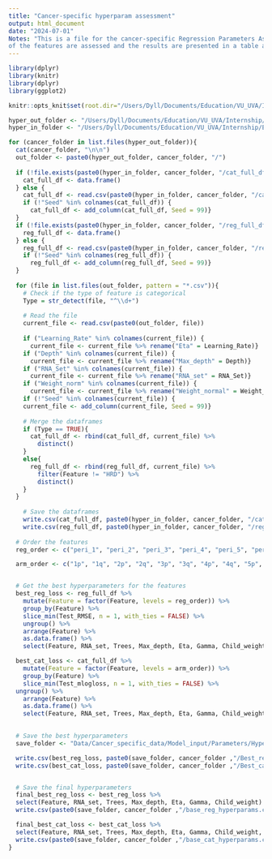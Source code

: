 ```yaml
---
title: "Cancer-specific hyperparam assessment"
output: html_document
date: "2024-07-01"
Notes: "This is a file for the cancer-specific Regression Parameters Assessment, where the parameters (rna sets, depth) 
of the features are assessed and the results are presented in a table and visualized."
---
```


```r
library(dplyr)
library(knitr)
library(dplyr)
library(ggplot2)
```


```r
knitr::opts_knit$set(root.dir="/Users/Dyll/Documents/Education/VU_UVA/Internship/Epigenetics/Janssen_Group-UMCUtrecht/Main_Project")
```


```r
hyper_out_folder <- "/Users/Dyll/Documents/Education/VU_UVA/Internship/Epigenetics/Janssen_Group-UMCUtrecht/Main_Project/Data/Cancer_specific_data/Model_output/Hyperparameters/"
hyper_in_folder <- "/Users/Dyll/Documents/Education/VU_UVA/Internship/Epigenetics/Janssen_Group-UMCUtrecht/Main_Project/Data/Cancer_specific_data/Model_input/Parameters/Hyperparameters/"

for (cancer_folder in list.files(hyper_out_folder)){
  cat(cancer_folder, "\n\n")
  out_folder <- paste0(hyper_out_folder, cancer_folder, "/")
  
  if (!file.exists(paste0(hyper_in_folder, cancer_folder, "/cat_full_df.csv"))) {
    cat_full_df <- data.frame()
  } else {
    cat_full_df <- read.csv(paste0(hyper_in_folder, cancer_folder, "/cat_full_df.csv"))
    if (!"Seed" %in% colnames(cat_full_df)) {
      cat_full_df <- add_column(cat_full_df, Seed = 99)}
  }
  if (!file.exists(paste0(hyper_in_folder, cancer_folder, "/reg_full_df.csv"))) {
    reg_full_df <- data.frame()
  } else {
    reg_full_df <- read.csv(paste0(hyper_in_folder, cancer_folder, "/reg_full_df.csv"))
    if (!"Seed" %in% colnames(reg_full_df)) {
      reg_full_df <- add_column(reg_full_df, Seed = 99)}
  }
  
  for (file in list.files(out_folder, pattern = "*.csv")){
    # Check if the type of feature is categorical
    Type = str_detect(file, "^\\d+")
    
    # Read the file
    current_file <- read.csv(paste0(out_folder, file))
    
    if ("Learning_Rate" %in% colnames(current_file)) {
      current_file <- current_file %>% rename("Eta" = Learning_Rate)}
    if ("Depth" %in% colnames(current_file)) {
      current_file <- current_file %>% rename("Max_depth" = Depth)}
    if ("RNA_Set" %in% colnames(current_file)) {
      current_file <- current_file %>% rename("RNA_set" = RNA_Set)}
    if ("Weight_norm" %in% colnames(current_file)) {
      current_file <- current_file %>% rename("Weight_normal" = Weight_norm)}
    if (!"Seed" %in% colnames(current_file)) {
    current_file <- add_column(current_file, Seed = 99)}
    
    # Merge the dataframes
    if (Type == TRUE){
      cat_full_df <- rbind(cat_full_df, current_file) %>% 
        distinct() 
    }
    else{
      reg_full_df <- rbind(reg_full_df, current_file) %>% 
        filter(Feature != "HRD") %>% 
        distinct()
    }
  }
    
    # Save the dataframes
    write.csv(cat_full_df, paste0(hyper_in_folder, cancer_folder, "/cat_full_df.csv"), row.names = FALSE)
    write.csv(reg_full_df, paste0(hyper_in_folder, cancer_folder, "/reg_full_df.csv"), row.names = FALSE)
  
  # Order the features
  reg_order <- c("peri_1", "peri_2", "peri_3", "peri_4", "peri_5", "peri_7", "peri_8", "peri_9", "peri_10", "peri_16_1", "peri_16_2", "peri_17", "peri_20", "peri_22_3", "ai1", "loh_hrd", "lst1")

  arm_order <- c("1p", "1q", "2p", "2q", "3p", "3q", "4p", "4q", "5p", "5q", "6p", "6q", "7p", "7q", "8p", "8q", "9p", "9q", "10p", "10q", "11p", "11q", "12p", "12q", "13q", "14q", "15q", "16p", "16q", "17p", "17q", "18p", "18q", "19p", "19q", "20p", "20q", "21q", "22q")


  # Get the best hyperparameters for the features
  best_reg_loss <- reg_full_df %>%
    mutate(Feature = factor(Feature, levels = reg_order)) %>%
    group_by(Feature) %>%
    slice_min(Test_RMSE, n = 1, with_ties = FALSE) %>%
    ungroup() %>%
    arrange(Feature) %>%
    as.data.frame() %>%
    select(Feature, RNA_set, Trees, Max_depth, Eta, Gamma, Child_weight, everything())

  best_cat_loss <- cat_full_df %>%
    mutate(Feature = factor(Feature, levels = arm_order)) %>%
    group_by(Feature) %>%
    slice_min(Test_mlogloss, n = 1, with_ties = FALSE) %>%
  ungroup() %>%
    arrange(Feature) %>%
    as.data.frame() %>%
    select(Feature, RNA_set, Trees, Max_depth, Eta, Gamma, Child_weight, everything())

 
  # Save the best hyperparameters
  save_folder <- "Data/Cancer_specific_data/Model_input/Parameters/Hyperparameters/"

  write.csv(best_reg_loss, paste0(save_folder, cancer_folder ,"/Best_reg_loss.csv"), row.names = FALSE)
  write.csv(best_cat_loss, paste0(save_folder, cancer_folder ,"/Best_cat_loss.csv"), row.names = FALSE)


  # Save the final hyperparameters
  final_best_reg_loss <- best_reg_loss %>%
  select(Feature, RNA_set, Trees, Max_depth, Eta, Gamma, Child_weight) %>%
  write.csv(paste0(save_folder, cancer_folder ,"/base_reg_hyperparams.csv"), row.names = FALSE)

  final_best_cat_loss <- best_cat_loss %>%
  select(Feature, RNA_set, Trees, Max_depth, Eta, Gamma, Child_weight, Weight_loss, Weight_normal, Weight_gain) %>%
  write.csv(paste0(save_folder, cancer_folder ,"/base_cat_hyperparams.csv"), row.names = FALSE)
}
```
